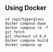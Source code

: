 ## Using Docker

```shell copy
cd /opt/hyperglass
docker compose down
docker compose rm -f
git fetch
git checkout v2.0.4
docker compose build
docker compose up
```
